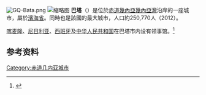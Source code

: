 {{noteTA
|G1=Country
}}
[[File:GQ-Bata.png|right]]
[[File:Torre_de_la_Libertad.jpg|缩略图]]
'''巴塔'''（{{lang-es|Bata}}）是位於[[赤道幾內亞|赤道幾內亞]][[幾內亞灣|幾內亞灣]]沿岸的一座城市，屬於[[滨海省_(赤道几内亚)|濱海省]]。同時也是該國的最大城市，人口約250,770人（2012）。

[[喀麦隆|喀麦隆]]、[[尼日利亚|尼日利亚]]、[[西班牙|西班牙]]及[[中华人民共和国|中华人民共和国]]在巴塔市内设有领事馆。<ref>{{cite news |author1=[[澎湃新闻|澎湃新闻]] |title=驻巴塔总领馆举行国庆72周年云端招待会 |url=https://m.thepaper.cn/baijiahao_14742826 |accessdate=2021-09-30 |publisher=baijiahao}}</ref>

== 参考资料 ==
{{reflist|2}}

{{coord|display=title}}

{{Authority control}}
[[Category:赤道几内亚城市|Category:赤道几内亚城市]]
{{EquatorialGuinea-geo-stub}}
